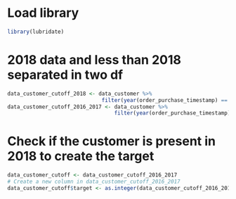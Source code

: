 
# Load library
```{r}
library(lubridate)
```

# 2018 data and less than 2018 separated in two df
```{r}
data_customer_cutoff_2018 <- data_customer %>%
                              filter(year(order_purchase_timestamp) == 2018)
data_customer_cutoff_2016_2017 <- data_customer %>%
                                  filter(year(order_purchase_timestamp) < 2018)
```

# Check if the customer is present in 2018 to create the target 
```{r}
data_customer_cutoff <- data_customer_cutoff_2016_2017
# Create a new column in data_customer_cutoff_2016_2017
data_customer_cutoff$target <- as.integer(data_customer_cutoff_2016_2017$customer_unique_id %in% data_customer_cutoff_2018$customer_unique_id)
```

